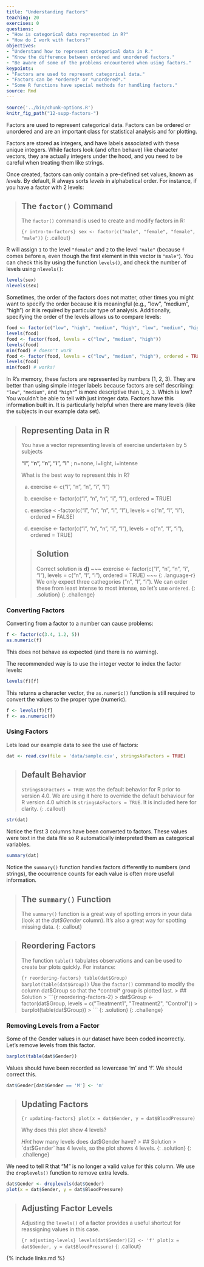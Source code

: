 ```yaml
---
title: "Understanding Factors"
teaching: 20
exercises: 0
questions:
- "How is categorical data represented in R?"
- "How do I work with factors?"
objectives:
- "Understand how to represent categorical data in R."
- "Know the difference between ordered and unordered factors."
- "Be aware of some of the problems encountered when using factors."
keypoints:
- "Factors are used to represent categorical data."
- "Factors can be *ordered* or *unordered*."
- "Some R functions have special methods for handling factors."
source: Rmd
---
```


```r
source('../bin/chunk-options.R')
knitr_fig_path("12-supp-factors-")
```

Factors are used to represent categorical data. Factors can be ordered or
unordered and are an important class for statistical analysis and for plotting.

Factors are stored as integers, and have labels associated with these unique
integers. While factors look (and often behave) like character vectors, they are
actually integers under the hood, and you need to be careful when treating them
like strings.

Once created, factors can only contain a pre-defined set values, known as
*levels*. By default, R always sorts *levels* in alphabetical order. For
instance, if you have a factor with 2 levels:

> ## The `factor()` Command
>
> The `factor()` command is used to create and modify factors in R:
>
> ```{r intro-to-factors}
> sex <- factor(c("male", "female", "female", "male"))
> ```
{: .callout}

R will assign `1` to the level `"female"` and `2` to the level `"male"` (because
`f` comes before `m`, even though the first element in this vector is
`"male"`). You can check this by using the function `levels()`, and check the
number of levels using `nlevels()`:

```r
levels(sex)
nlevels(sex)
```

Sometimes, the order of the factors does not matter, other times you might want
to specify the order because it is meaningful (e.g., "low", "medium", "high") or
it is required by particular type of analysis. Additionally, specifying the
order of the levels allows us to compare levels:

```r
food <- factor(c("low", "high", "medium", "high", "low", "medium", "high"))
levels(food)
food <- factor(food, levels = c("low", "medium", "high"))
levels(food)
min(food) # doesn't work
food <- factor(food, levels = c("low", "medium", "high"), ordered = TRUE)
levels(food)
min(food) # works!
```

In R's memory, these factors are represented by numbers (1, 2, 3). They are
better than using simple integer labels because factors are self describing:
`"low"`, `"medium"`, and `"high"`" is more descriptive than `1`, `2`, `3`. Which
is low?  You wouldn't be able to tell with just integer data. Factors have this
information built in. It is particularly helpful when there are many levels
(like the subjects in our example data set).

> ## Representing Data in R
>
> You have a vector representing levels of exercise undertaken by 5 subjects
>
> **"l", "n", "n", "i", "l"** ; n=none, l=light, i=intense
>
> What is the best way to represent this in R?
>
> a) exercise <- c("l", "n", "n", "i", "l")
>
> b) exercise <- factor(c("l", "n", "n", "i", "l"), ordered = TRUE)
>
> c) exercise < -factor(c("l", "n", "n", "i", "l"), levels = c("n", "l", "i"), ordered = FALSE)
>
> d) exercise <- factor(c("l", "n", "n", "i", "l"), levels = c("n", "l", "i"), ordered = TRUE)
>
> > ## Solution
> > Correct solution is **d)**
> > ~~~
> > exercise <- factor(c("l", "n", "n", "i", "l"), levels = c("n", "l", "i"), ordered = TRUE)
> > ~~~
> > {: .language-r}
> > We only expect three cathegories ("n", "l", "i").
> > We can order these from least intense to most intense, so let's use `ordered`.
> {: .solution}
{: .challenge}

###  Converting Factors

Converting from a factor to a number can cause problems:

```r
f <- factor(c(3.4, 1.2, 5))
as.numeric(f)
```

This does not behave as expected (and there is no warning).

The recommended way is to use the integer vector to index the factor levels:

```r
levels(f)[f]
```

This returns a character vector, the `as.numeric()` function is still required to convert the values to the proper type (numeric).

```r
f <- levels(f)[f]
f <- as.numeric(f)
```

### Using Factors

Lets load our example data to see the use of factors:

```r
dat <- read.csv(file = 'data/sample.csv', stringsAsFactors = TRUE)
```

> ## Default Behavior
>
> `stringsAsFactors = TRUE` was the default behavior for R prior to version 4.0.
> We are using it here to override the default behaviour for R version 4.0 which is `stringsAsFactors = TRUE`.
> It is included here for clarity.
{: .callout}

```r
str(dat)
```

Notice the first 3 columns have been converted to factors. These values were text in the data file so R automatically interpreted them as categorical variables.

```r
summary(dat)
```

Notice the `summary()` function handles factors differently to numbers (and strings), the occurrence counts for each value is often more useful information.

> ## The `summary()` Function
>
> The `summary()` function is a great way of spotting errors in your data (look at the *dat$Gender* column).
> It's also a great way for spotting missing data.
{: .callout}

> ## Reordering Factors
>
> The function `table()` tabulates observations and can be used to create bar plots quickly. For instance:
>
> ```{r reordering-factors}
> table(dat$Group)
> barplot(table(dat$Group))
> ```
> Use the `factor()` command to modify the column dat$Group so that the *control* group is plotted last.
> > ## Solution
> > ```{r reordering-factors-2}
> > dat$Group <- factor(dat$Group, levels = c("Treatment1", "Treatment2", "Control"))
> > barplot(table(dat$Group))
> > ```
> {: .solution}
{: .challenge}

### Removing Levels from a Factor

Some of the Gender values in our dataset have been coded incorrectly.
Let's remove levels from this factor.

```r
barplot(table(dat$Gender))
```

Values should have been recorded as lowercase 'm' and 'f'. We should correct this.

```r
dat$Gender[dat$Gender == 'M'] <- 'm'
```

> ## Updating Factors
>
> ```{r updating-factors}
> plot(x = dat$Gender, y = dat$BloodPressure)
> ```
>
> Why does this plot show 4 levels?
>
> *Hint* how many levels does dat$Gender have?
> > ## Solution
> > `dat$Gender` has 4 levels, so the plot shows 4 levels.
> {: .solution}
{: .challenge}

We need to tell R that "M" is no longer a valid value for this column.
We use the `droplevels()` function to remove extra levels.

```r
dat$Gender <- droplevels(dat$Gender)
plot(x = dat$Gender, y = dat$BloodPressure)
```

> ## Adjusting Factor Levels
>
> Adjusting the `levels()` of a factor provides a useful shortcut for reassigning values in this case.
>
> ```{r adjusting-levels}
> levels(dat$Gender)[2] <- 'f'
> plot(x = dat$Gender, y = dat$BloodPressure)
> ```
{: .callout}

{% include links.md %}

